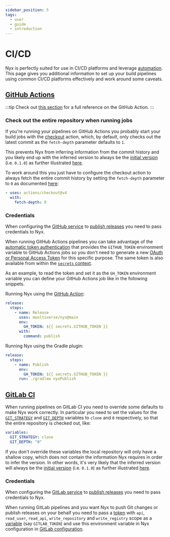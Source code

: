 ```yaml
---
sidebar_position: 5
tags:
  - user
  - guide
  - introduction
---
```


# CI/CD

Nyx is perfectly suited for use in CI/CD platforms and leverage [automation](../best-practice/build-and-automation.mdx). This page gives you additional information to set up your build pipelines using common CI/CD platforms effectively and work around some caveats.

## [GitHub Actions](https://docs.github.com/en/actions)

:::tip
Check out [this section](./usage.mdx#using-the-github-action) for a full reference on the GitHub Action.
:::

### Check out the entire repository when running jobs

If you're running your pipelines on GitHub Actions you probably start your build jobs with the [checkout](https://github.com/actions/checkout) action, which, by default, only checks out the latest commit as the `fetch-depth` parameter defaults to `1`.

This prevents Nyx from inferring information from the commit history and you likely end up with the inferred version to always be the [initial version](../configuration-reference/global-options.mdx#initial-version) (i.e. `0.1.0`) as further illustrated [here](../../resources/troubleshooting/wrong-version-is-inferred-on-ci-cd-platform.mdx).

To work around this you just have to configure the checkout action to always fetch the entire commit history by setting the `fetch-depth` parameter to `0` as documented [here](https://github.com/actions/checkout#Fetch-all-history-for-all-tags-and-branches):

```yaml
- uses: actions/checkout@v4
  with:
    fetch-depth: 0
```

### Credentials

When configuring the [GitHub service](../configuration-reference/services.mdx#github) to [publish releases](../configuration-reference/release-types.mdx#publication-services) you need to pass credentials to Nyx.

When running GitHub Actions pipelines you can take advantage of the [automatic token authentication](https://docs.github.com/en/actions/security-guides/automatic-token-authentication) that provides the `GITHUB_TOKEN` environment variable to GitHub Actions jobs so you don't need to generate a new [OAuth or Personal Access Token](https://docs.github.com/en/authentication/keeping-your-account-and-data-secure/creating-a-personal-access-token) for this specific purpose. The same token is also available from within the [`secrets` context](https://docs.github.com/en/actions/learn-github-actions/contexts#github-context).

As an example, to read the token and set it as the `GH_TOKEN` environment variable you can define your GitHub Actions job like in the following snippets.

Running Nyx using the [GitHub Action](./usage.mdx#using-the-github-action):

```yaml
release:
  steps:
    - name: Release
      uses: mooltiverse/nyx@main
      env:
        GH_TOKEN: ${{ secrets.GITHUB_TOKEN }}
      with:
        command: publish
```

Running Nyx using the Gradle plugin:

```yaml
release:
  steps:
    - name: Publish
      env:
        GH_TOKEN: ${{ secrets.GITHUB_TOKEN }}
      run: ./gradlew nyxPublish
```

## [GitLab CI](https://docs.gitlab.com/ee/ci/)

When running pipelines on GitLab CI you need to override some defaults to make Nyx work correctly. In particular you need to set the values for the [`GIT_STRATEGY`](https://docs.gitlab.com/ee/ci/runners/configure_runners.html#git-strategy) and [`GIT_DEPTH`](https://docs.gitlab.com/ee/ci/runners/configure_runners.html#shallow-cloning) variables to `clone` and `0` respectively, so that the entire repository is checked out, like:

```yaml
variables:
  GIT_STRATEGY: clone
  GIT_DEPTH: "0"
```

If you don't override these variables the local repository will only have a shallow copy, which does not contain the information Nyx requires in order to infer the version. In other words, it's very likely that the inferred version will always be the [initial version](../configuration-reference/global-options.mdx#initial-version) (i.e. `0.1.0`) as further illustrated [here](../../resources/troubleshooting/wrong-version-is-inferred-on-ci-cd-platform.mdx).

### Credentials

When configuring the [GitLab service](../configuration-reference/services.mdx#gitlab) to [publish releases](../configuration-reference/release-types.mdx#publication-services) you need to pass credentials to Nyx.

When running GitLab pipelines and you want Nyx to push Git changes or publish releases on your behalf you need to pass a [token](https://docs.gitlab.com/ee/user/profile/personal_access_tokens.html) with `api`, `read_user`, `read_api`, `write_repository` and `write_registry` scope as a [variable](https://docs.gitlab.com/ee/ci/variables/) (say `GITLAB_TOKEN`) and use this environment variable in Nyx configuration in [GitLab configuration](../configuration-reference/services.mdx#gitlab-configuration-options).
